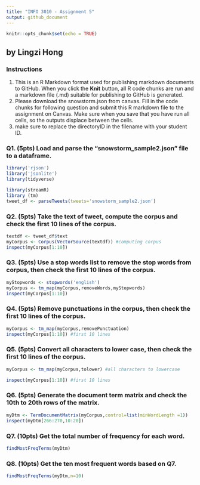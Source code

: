 ```yaml
---
title: "INFO 3010 - Assignment 5"
output: github_document
---
```


```r
knitr::opts_chunk$set(echo = TRUE)
```

## by Lingzi Hong
### Instructions
1. This is an R Markdown format used for publishing markdown documents to GitHub. When you click the **Knit** button, all R code chunks are run and a markdown file (.md) suitable for publishing to GitHub is generated.
2. Please download the snowstorm.json from canvas. Fill in the code chunks for following question and submit this R markdown file to the assignment on Canvas. Make sure when you save that you have run all cells, so the outputs displace between the cells.
3. make sure to replace the directoryID in the filename with your student ID. 


### Q1. (5pts) Load and parse the "snowstorm_sample2.json" file to a dataframe.
```r
library('rjson')
library('jsonlite')
library(tidyverse)

library(streamR)
library (tm)
tweet_df <- parseTweets(tweets='snowstorm_sample2.json')
```

### Q2. (5pts) Take the text of tweet, compute the corpus and check the first 10 lines of the corpus.
```r
textdf <- tweet_df$text
myCorpus <- Corpus(VectorSource(textdf)) #computing corpus
inspect(myCorpus[1:10])
```

### Q3. (5pts) Use a stop words list to remove the stop words from corpus, then check the first 10 lines of the corpus.
```r
myStopwords <- stopwords('english')
myCorpus <- tm_map(myCorpus,removeWords,myStopwords)
inspect(myCorpus[1:10])

```

### Q4. (5pts) Remove punctuations in the corpus, then check the first 10 lines of the corpus.
```r
myCorpus <- tm_map(myCorpus,removePunctuation)
inspect(myCorpus[1:10]) #first 10 lines
```

### Q5. (5pts) Convert all characters to lower case, then check the first 10 lines of the corpus. 
```r

myCorpus <- tm_map(myCorpus,tolower) #all characters to lowercase

inspect(myCorpus[1:10]) #first 10 lines
```

### Q6. (5pts) Generate the document term matrix and check the 10th to 20th rows of the matrix. 
```r
myDtm <- TermDocumentMatrix(myCorpus,control=list(minWordLength =1))
inspect(myDtm[266:270,10:20])

```

### Q7. (10pts) Get the total number of frequency for each word.
```r
findMostFreqTerms(myDtm)
```

### Q8. (10pts) Get the ten most frequent words based on Q7. 
```r
findMostFreqTerms(myDtm,n=10)
```

